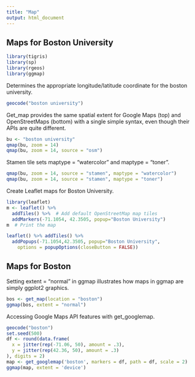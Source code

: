 ```yaml
---
title: "Map"
output: html_document
---
```


## Maps for Boston University
```r
library(tigris)
library(sp)
library(rgeos)
library(ggmap)
```

Determines the appropriate longitude/latitude coordinate for the boston university.
```r
geocode("boston university")
```

Get_map provides the same spatial extent for Google Maps (top) and OpenStreetMaps
(bottom) with a single simple syntax, even though their APIs are quite different.

```r
bu <- "boston university"
qmap(bu, zoom = 14)
qmap(bu, zoom = 14, source = "osm")
```

Stamen tile sets maptype = "watercolor" and maptype = "toner".
```r
qmap(bu, zoom = 14, source = "stamen", maptype = "watercolor")
qmap(bu, zoom = 14, source = "stamen", maptype = "toner")
```

Create Leaflet maps for Boston University.
```r
library(leaflet)
m <- leaflet() %>%
  addTiles() %>%  # Add default OpenStreetMap map tiles
  addMarkers(-71.1054, 42.3505, popup="Boston University")
m  # Print the map
```

```r
leaflet() %>% addTiles() %>%
  addPopups(-71.1054,42.3505, popup="Boston University",
    options = popupOptions(closeButton = FALSE))
```

## Maps for Boston
Setting extent = "normal" in ggmap illustrates how maps in ggmap are simply ggplot2
graphics.
```r
bos <- get_map(location = "boston")
ggmap(bos, extent = "normal")
```

Accessing Google Maps API features with get_googlemap.
```r
geocode("boston")
set.seed(500)
df <- round(data.frame(
  x = jitter(rep(-71.06, 50), amount = .3),
  y = jitter(rep(42.36, 50), amount = .3)
), digits = 2)
map <- get_googlemap('boston', markers = df, path = df, scale = 2)
ggmap(map, extent = 'device')
```

